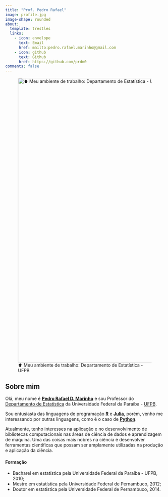 ```yaml
---
title: "Prof. Pedro Rafael"
image: profile.jpg
image-shape: rounded
about:
  template: trestles
  links:
    - icon: envelope
      text: Email
      href: mailto:pedro.rafael.marinho@gmail.com
    - icon: github
      text: Github
      href: https://github.com/prdm0
comments: false
---
```


<div>

![⬆️ Meu ambiente de trabalho: Departamento de Estatística - UFPB](img/animacao_DE_02.gif){width="900"}

</div>

## Sobre mim

Olá, meu nome é [**Pedro Rafael D. Marinho**](http://lattes.cnpq.br/7185368598935272) e sou Professor do [Departamento de Estatística](https://www.ufpb.br/de) da Universidade Federal da Paraíba - [UFPB](https://www.ufpb.br).

<!-- Conclui meu doutorado em estatística, no ano de 2014, pelo Programa de Pós-Graduação em Estatística da Universidade Federal de Pernambuco - UFPE, onde trabalhei na área de probabilidade.  -->

Sou entusiasta das linguagens de programação [**R**](https://www.r-project.org) e [**Julia**](https://julialang.org), porém, venho me interessando por outras linguagens, como é o caso de [**Python**](https://www.python.org).

Atualmente, tenho interesses na aplicação e no desenvolvimento de bibliotecas computacionais nas áreas de ciência de dados e aprendizagem de máquina. Uma das coisas mais nobres na ciência é desenvolver ferramentas científicas que possam ser amplamente utilizadas na produção e aplicação da ciência.

#### Formação

-   Bacharel em estatística pela Universidade Federal da Paraíba - UFPB, 2010;
-   Mestre em estatística pela Universidade Federal de Pernambuco, 2012;
-   Doutor em estatística pela Universidade Federal de Pernambuco, 2014.
